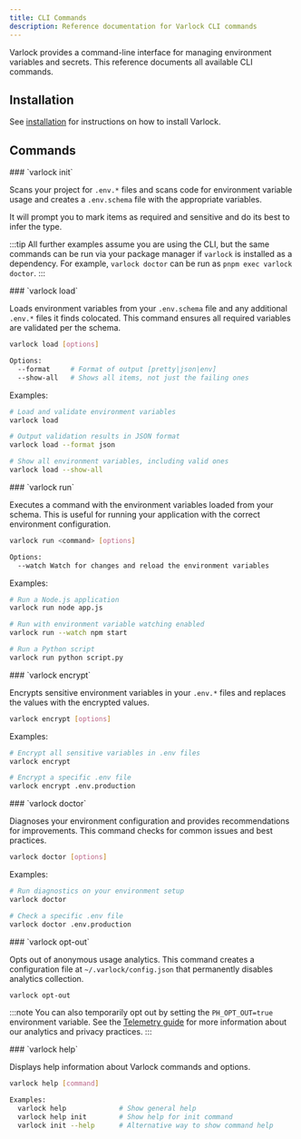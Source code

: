 ```yaml
---
title: CLI Commands
description: Reference documentation for Varlock CLI commands
---
```



Varlock provides a command-line interface for managing environment variables and secrets. This reference documents all available CLI commands.

## Installation

See [installation](/docs/getting-started/installation) for instructions on how to install Varlock.

## Commands

<div class="reference-docs">

<div>
### `varlock init`

<InitCommand />

Scans your project for `.env.*` files and scans code for environment variable usage and creates a `.env.schema` file with the appropriate variables.

It will prompt you to mark items as required and sensitive and do its best to infer the type.

:::tip
All further examples assume you are using the CLI, but the same commands can be run via your package manager if `varlock` is installed as a dependency. For example, `varlock doctor` can be run as `pnpm exec varlock doctor`.
:::
</div>

<div>
### `varlock load`

Loads environment variables from your `.env.schema` file and any additional `.env.*` files it finds colocated. This command ensures all required variables are validated per the schema.

```bash
varlock load [options]

Options:
  --format     # Format of output [pretty|json|env]
  --show-all   # Shows all items, not just the failing ones 
```

Examples:
```bash
# Load and validate environment variables
varlock load

# Output validation results in JSON format
varlock load --format json

# Show all environment variables, including valid ones
varlock load --show-all
```

</div>

<div>
### `varlock run`

Executes a command with the environment variables loaded from your schema. This is useful for running your application with the correct environment configuration.

```bash
varlock run <command> [options]

Options:
  --watch Watch for changes and reload the environment variables
```

Examples:
```bash
# Run a Node.js application
varlock run node app.js

# Run with environment variable watching enabled
varlock run --watch npm start

# Run a Python script
varlock run python script.py
```

</div>

<div>
### `varlock encrypt`

Encrypts sensitive environment variables in your `.env.*` files and replaces the values with the encrypted values.

```bash
varlock encrypt [options]
```

Examples:
```bash
# Encrypt all sensitive variables in .env files
varlock encrypt

# Encrypt a specific .env file
varlock encrypt .env.production
```
</div>

<div>
### `varlock doctor`

Diagnoses your environment configuration and provides recommendations for improvements. This command checks for common issues and best practices.

```bash
varlock doctor [options]
```

Examples:
```bash
# Run diagnostics on your environment setup
varlock doctor

# Check a specific .env file
varlock doctor .env.production
```

</div>

<div>
### `varlock opt-out`

Opts out of anonymous usage analytics. This command creates a configuration file at `~/.varlock/config.json` that permanently disables analytics collection.

```bash
varlock opt-out
```

:::note
You can also temporarily opt out by setting the `PH_OPT_OUT=true` environment variable. See the [Telemetry guide](/guides/telemetry/) for more information about our analytics and privacy practices.
:::
</div>

<div>
### `varlock help`

Displays help information about Varlock commands and options.

```bash
varlock help [command]

Examples:
  varlock help             # Show general help
  varlock help init        # Show help for init command
  varlock init --help      # Alternative way to show command help
```
</div>
</div>


